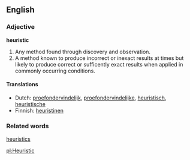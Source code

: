 ==English==

=== Adjective ===
'''heuristic'''

#Any method found through discovery and observation.
#A method known to produce incorrect or inexact results at times but likely to produce correct or sufficently exact results when applied in commonly occurring conditions.

====Translations====
*Dutch: [[proefondervindelijk]], [[proefondervindelijke]], [[heuristisch]], [[heuristische]]
*Finnish: [[heuristinen]]

===Related words===
[[heuristics]]

[[pl:Heuristic]]